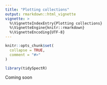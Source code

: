 ```yaml
---
title: "Plotting collections"
output: rmarkdown::html_vignette
vignette: >
  %\VignetteIndexEntry{Plotting collections}
  %\VignetteEngine{knitr::rmarkdown}
  %\VignetteEncoding{UTF-8}
---
```


```r
knitr::opts_chunk$set(
  collapse = TRUE,
  comment = "#>"
)
```

```r
library(tidySpectR)
```

Coming soon
